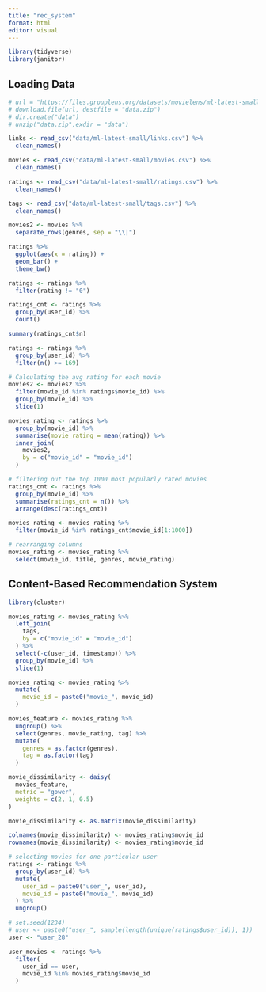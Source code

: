 ```yaml
---
title: "rec_system"
format: html
editor: visual
---
```


```r
library(tidyverse)
library(janitor)
```


## Loading Data


```r
# url = "https://files.grouplens.org/datasets/movielens/ml-latest-small.zip"
# download.file(url, destfile = "data.zip")
# dir.create("data")
# unzip("data.zip",exdir = "data")   

links <- read_csv("data/ml-latest-small/links.csv") %>% 
  clean_names()

movies <- read_csv("data/ml-latest-small/movies.csv") %>% 
  clean_names()

ratings <- read_csv("data/ml-latest-small/ratings.csv") %>% 
  clean_names()

tags <- read_csv("data/ml-latest-small/tags.csv") %>% 
  clean_names()
```


```r
movies2 <- movies %>% 
  separate_rows(genres, sep = "\\|")
```


```r
ratings %>% 
  ggplot(aes(x = rating)) +
  geom_bar() +
  theme_bw()
```



```r
ratings <- ratings %>% 
  filter(rating != "0")
```


```r
ratings_cnt <- ratings %>% 
  group_by(user_id) %>% 
  count()

summary(ratings_cnt$n)
```


```r
ratings <- ratings %>% 
  group_by(user_id) %>% 
  filter(n() >= 169)

# Calculating the avg rating for each movie
movies2 <- movies2 %>% 
  filter(movie_id %in% ratings$movie_id) %>% 
  group_by(movie_id) %>% 
  slice(1)
```


```r
movies_rating <- ratings %>% 
  group_by(movie_id) %>% 
  summarise(movie_rating = mean(rating)) %>% 
  inner_join(
    movies2,
    by = c("movie_id" = "movie_id")
  )
```


```r
# filtering out the top 1000 most popularly rated movies
ratings_cnt <- ratings %>% 
  group_by(movie_id) %>% 
  summarise(ratings_cnt = n()) %>% 
  arrange(desc(ratings_cnt))

movies_rating <- movies_rating %>% 
  filter(movie_id %in% ratings_cnt$movie_id[1:1000])

# rearranging columns
movies_rating <- movies_rating %>% 
  select(movie_id, title, genres, movie_rating)
```



## Content-Based Recommendation System

```r
library(cluster)
```


```r
movies_rating <- movies_rating %>% 
  left_join(
    tags,
    by = c("movie_id" = "movie_id")
  ) %>% 
  select(-c(user_id, timestamp)) %>% 
  group_by(movie_id) %>% 
  slice(1)

movies_rating <- movies_rating %>% 
  mutate(
    movie_id = paste0("movie_", movie_id)
  ) 

movies_feature <- movies_rating %>% 
  ungroup() %>% 
  select(genres, movie_rating, tag) %>% 
  mutate(
    genres = as.factor(genres),
    tag = as.factor(tag)
  )
```


```r
movie_dissimilarity <- daisy(
  movies_feature,
  metric = "gower",
  weights = c(2, 1, 0.5)
)

movie_dissimilarity <- as.matrix(movie_dissimilarity)

colnames(movie_dissimilarity) <- movies_rating$movie_id
rownames(movie_dissimilarity) <- movies_rating$movie_id
```


```r
# selecting movies for one particular user
ratings <- ratings %>% 
  group_by(user_id) %>% 
  mutate(
    user_id = paste0("user_", user_id),
    movie_id = paste0("movie_", movie_id)
  ) %>% 
  ungroup()

# set.seed(1234)
# user <- paste0("user_", sample(length(unique(ratings$user_id)), 1))
user <- "user_28"

user_movies <- ratings %>% 
  filter(
    user_id == user,
    movie_id %in% movies_rating$movie_id
  )
```






































